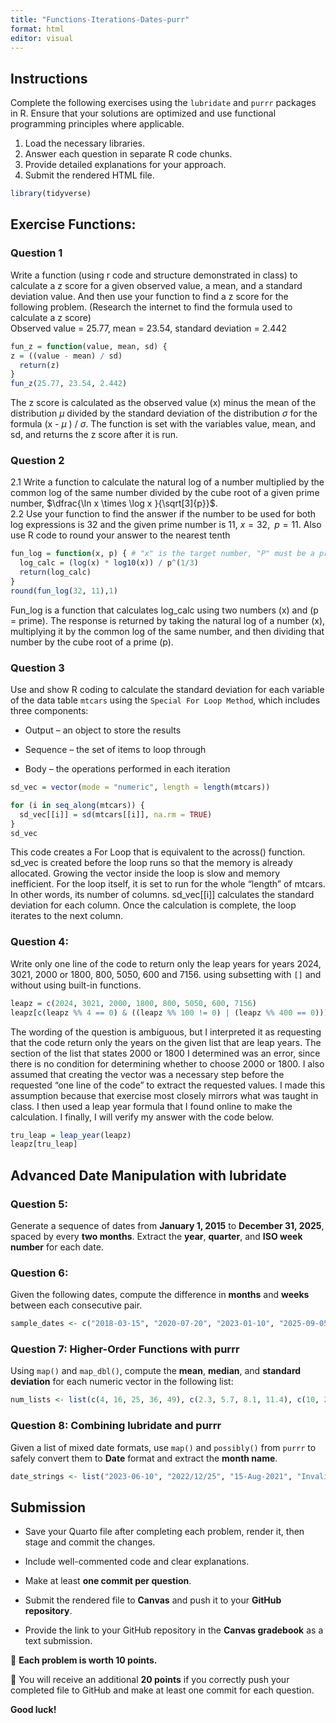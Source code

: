 ```yaml
---
title: "Functions-Iterations-Dates-purr"
format: html
editor: visual
---
```


## Instructions

Complete the following exercises using the `lubridate` and `purrr` packages in R. Ensure that your solutions are optimized and use functional programming principles where applicable.

1.  Load the necessary libraries.
2.  Answer each question in separate R code chunks.
3.  Provide detailed explanations for your approach.
4.  Submit the rendered HTML file.

```r
library(tidyverse)
```

## Exercise Functions:

### Question 1

Write a function (using r code and structure demonstrated in class) to calculate a z score for a given observed value, a mean, and a standard deviation value. And then use your function to find a z score for the following problem. (Research the internet to find the formula used to calculate a z score)\
Observed value = 25.77, mean = 23.54, standard deviation = 2.442

```r
fun_z = function(value, mean, sd) {
z = ((value - mean) / sd)
  return(z)
}
fun_z(25.77, 23.54, 2.442)
```

The z score is calculated as the observed value (x) minus the mean of the distribution $\mu$ divided by the standard deviation of the distribution $\sigma$ for the formula (x - $\mu$ ) / $\sigma$. The function is set with the variables value, mean, and sd, and returns the z score after it is run.

### Question 2

2.1 Write a function to calculate the natural log of a number multiplied by the common log of the same number divided by the cube root of a given prime number, $\dfrac{\ln x \times \log x }{\sqrt[3]{p}}$.\
2.2 Use your function to find the answer if the number to be used for both log expressions is 32 and the given prime number is 11, $x = 32, \;\;p=11$. Also use R code to round your answer to the nearest tenth

```r
fun_log = function(x, p) { # "x" is the target number, "P" must be a prime
  log_calc = (log(x) * log10(x)) / p^(1/3)
  return(log_calc)
}
round(fun_log(32, 11),1)
```

Fun_log is a function that calculates log_calc using two numbers (x) and (p = prime). The response is returned by taking the natural log of a number (x), multiplying it by the common log of the same number, and then dividing that number by the cube root of a prime (p).

### Question 3

Use and show R coding to calculate the standard deviation for each variable of the data table `mtcars` using the `Special For Loop Method`, which includes three components:

-   Output – an object to store the results

-   Sequence – the set of items to loop through

-   Body – the operations performed in each iteration

```r
sd_vec = vector(mode = "numeric", length = length(mtcars))

for (i in seq_along(mtcars)) {
  sd_vec[[i]] = sd(mtcars[[i]], na.rm = TRUE)
}
sd_vec
```

This code creates a For Loop that is equivalent to the across() function. sd_vec is created before the loop runs so that the memory is already allocated. Growing the vector inside the loop is slow and memory inefficient. For the loop itself, it is set to run for the whole "length" of mtcars. In other words, its number of columns. sd_vec\[\[i\]\] calculates the standard deviation for each column. Once the calculation is complete, the loop iterates to the next column.

### Question 4:

Write only one line of the code to return only the leap years for years 2024, 3021, 2000 or 1800, 800, 5050, 600 and 7156. using subsetting with `[]` and without using built-in functions.

```r
leapz = c(2024, 3021, 2000, 1800, 800, 5050, 600, 7156)
leapz[c(leapz %% 4 == 0) & ((leapz %% 100 != 0) | (leapz %% 400 == 0))]
```

The wording of the question is ambiguous, but I interpreted it as requesting that the code return only the years on the given list that are leap years. The section of the list that states 2000 or 1800 I determined was an error, since there is no condition for determining whether to choose 2000 or 1800. I also assumed that creating the vector was a necessary step before the requested "one line of the code" to extract the requested values. I made this assumption because that exercise most closely mirrors what was taught in class. I then used a leap year formula that I found online to make the calculation. I finally, I will verify my answer with the code below.

```r
tru_leap = leap_year(leapz)
leapz[tru_leap]
```

## Advanced Date Manipulation with lubridate

### Question 5:

Generate a sequence of dates from **January 1, 2015** to **December 31, 2025**, spaced by every **two months**. Extract the **year**, **quarter**, and **ISO week number** for each date.

### Question 6:

Given the following dates, compute the difference in **months** and **weeks** between each consecutive pair.

``` r
sample_dates <- c("2018-03-15", "2020-07-20", "2023-01-10", "2025-09-05")
```

### Question 7: Higher-Order Functions with purrr

Using `map()` and `map_dbl()`, compute the **mean**, **median**, and **standard deviation** for each numeric vector in the following list:

``` r
num_lists <- list(c(4, 16, 25, 36, 49), c(2.3, 5.7, 8.1, 11.4), c(10, 20, 30, 40, 50))
```

### Question 8: Combining lubridate and purrr

Given a list of mixed date formats, use `map()` and `possibly()` from `purrr` to safely convert them to **Date** format and extract the **month name**.

``` r
date_strings <- list("2023-06-10", "2022/12/25", "15-Aug-2021", "InvalidDate")
```

## Submission

-   Save your Quarto file after completing each problem, render it, then stage and commit the changes.\

-   Include well-commented code and clear explanations.\

-   Make at least **one commit per question**.\

-   Submit the rendered file to **Canvas** and push it to your **GitHub repository**.\

-   Provide the link to your GitHub repository in the **Canvas gradebook** as a text submission.\

🔹 **Each problem is worth 10 points.**\

🔹 You will receive an additional **20 points** if you correctly push your completed file to GitHub and make at least one commit for each question.\

**Good luck!**
